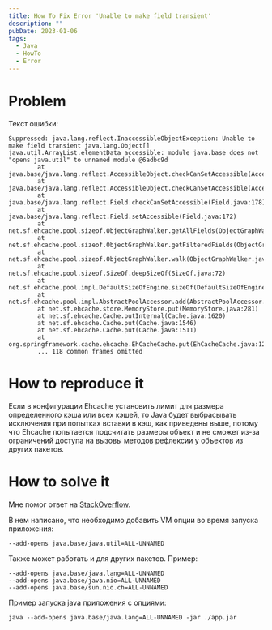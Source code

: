 ```yaml
---
title: How To Fix Error 'Unable to make field transient'
description: ""
pubDate: 2023-01-06
tags:
  - Java
  - HowTo
  - Error
---
```


# Problem

Текст ошибки:

```log
Suppressed: java.lang.reflect.InaccessibleObjectException: Unable to make field transient java.lang.Object[] java.util.ArrayList.elementData accessible: module java.base does not "opens java.util" to unnamed module @6adbc9d
		at java.base/java.lang.reflect.AccessibleObject.checkCanSetAccessible(AccessibleObject.java:354)
		at java.base/java.lang.reflect.AccessibleObject.checkCanSetAccessible(AccessibleObject.java:297)
		at java.base/java.lang.reflect.Field.checkCanSetAccessible(Field.java:178)
		at java.base/java.lang.reflect.Field.setAccessible(Field.java:172)
		at net.sf.ehcache.pool.sizeof.ObjectGraphWalker.getAllFields(ObjectGraphWalker.java:271)
		at net.sf.ehcache.pool.sizeof.ObjectGraphWalker.getFilteredFields(ObjectGraphWalker.java:229)
		at net.sf.ehcache.pool.sizeof.ObjectGraphWalker.walk(ObjectGraphWalker.java:160)
		at net.sf.ehcache.pool.sizeof.SizeOf.deepSizeOf(SizeOf.java:72)
		at net.sf.ehcache.pool.impl.DefaultSizeOfEngine.sizeOf(DefaultSizeOfEngine.java:190)
		at net.sf.ehcache.pool.impl.AbstractPoolAccessor.add(AbstractPoolAccessor.java:63)
		at net.sf.ehcache.store.MemoryStore.put(MemoryStore.java:281)
		at net.sf.ehcache.Cache.putInternal(Cache.java:1620)
		at net.sf.ehcache.Cache.put(Cache.java:1546)
		at net.sf.ehcache.Cache.put(Cache.java:1511)
		at org.springframework.cache.ehcache.EhCacheCache.put(EhCacheCache.java:128)
		... 118 common frames omitted
```

# How to reproduce it

Если в конфигурации Ehcache установить лимит для размера определенного кэша или всех кэшей, 
то Java будет выбрасывать исключения при попытках вставки в кэш, как приведены выше, 
потому что Ehcache попытается подсчитать размеры объект и не сможет из-за ограничений доступа на вызовы методов рефлексии 
у объектов из других пакетов.

# How to solve it

Мне помог ответ на [StackOverflow](https://stackoverflow.com/questions/70756414/java-lang-reflect-inaccessibleobjectexception-unable-to-make-field-private-fina).

В нем написано, что необходимо добавить VM опции во время запуска приложения:

```
--add-opens java.base/java.util=ALL-UNNAMED
```

Также может работать и для других пакетов. Пример:

```
--add-opens java.base/java.lang=ALL-UNNAMED
--add-opens java.base/java.nio=ALL-UNNAMED
--add-opens java.base/sun.nio.ch=ALL-UNNAMED
```

Пример запуска java приложения с опциями:

```shell
java --add-opens java.base/java.lang=ALL-UNNAMED -jar ./app.jar
```
